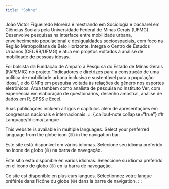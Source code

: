 ```yaml
---
title: "Sobre"
---
```


João Victor Figueiredo Moreira é mestrando em Sociologia e bacharel em Ciências Sociais pela Universidade Federal de Minas Gerais (UFMG). Desenvolve pesquisas na interface entre mobilidade urbana, envelhecimento populacional e desigualdades socioespaciais, com foco na Região Metropolitana de Belo Horizonte. Integra o Centro de Estudos Urbanos (CEURB/UFMG) e atua em projetos voltados à análise de mobilidade de pessoas idosas.

Foi bolsista da Fundação de Amparo à Pesquisa do Estado de Minas Gerais (FAPEMIG) no projeto "Indicadores e diretrizes para a construção de uma política de mobilidade urbana inclusiva e sustentável para a população idosa", e do CNPq em pesquisa voltada às relações de gênero nos esportes eletrônicos. Atua também como analista de pesquisa no Instituto Ver, com experiência em elaboração de questionários, desenho amostral, análise de dados em R, SPSS e Excel.

Suas publicações incluem artigos e capítulos além de apresentações em congressos nacionais e internacionais.
::: {.callout-note collapse="true"}
## Language/Idioma/Langue

This website is available in multiple languages. Select your preferred language from the globe icon (🌐) in the navigation bar.

Este site está disponível em vários idiomas. Selecione seu idioma preferido no ícone de globo (🌐) na barra de navegação.

Este sitio está disponible en varios idiomas. Seleccione su idioma preferido en el icono de globo (🌐) en la barra de navegação.

Ce site est disponible en plusieurs langues. Sélectionnez votre langue préférée dans l'icône du globe (🌐) dans la barre de navigation.
:::

